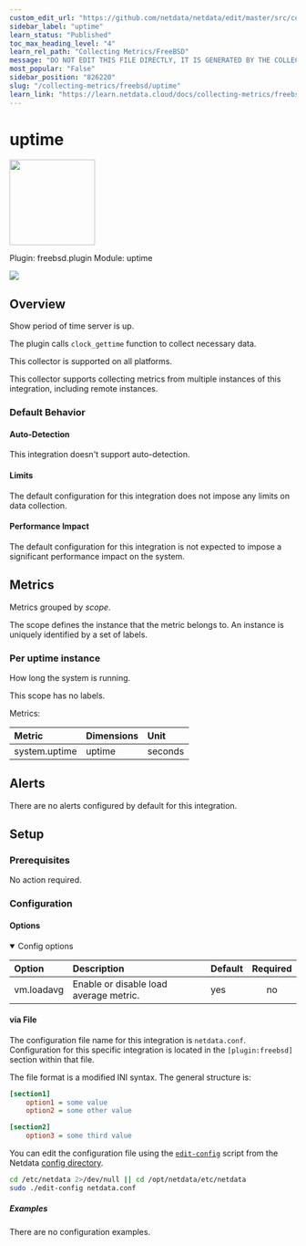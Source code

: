 ```yaml
---
custom_edit_url: "https://github.com/netdata/netdata/edit/master/src/collectors/freebsd.plugin/metadata.yaml"
sidebar_label: "uptime"
learn_status: "Published"
toc_max_heading_level: "4"
learn_rel_path: "Collecting Metrics/FreeBSD"
message: "DO NOT EDIT THIS FILE DIRECTLY, IT IS GENERATED BY THE COLLECTOR'S metadata.yaml FILE"
most_popular: "False"
sidebar_position: "826220"
slug: "/collecting-metrics/freebsd/uptime"
learn_link: "https://learn.netdata.cloud/docs/collecting-metrics/freebsd/uptime"
---
```



# uptime


<img src="https://netdata.cloud/img/freebsd.svg" width="150"/>


Plugin: freebsd.plugin
Module: uptime

<img src="https://img.shields.io/badge/maintained%20by-Netdata-%2300ab44" />

## Overview

Show period of time server is up.

The plugin calls `clock_gettime` function to collect necessary data.

This collector is supported on all platforms.

This collector supports collecting metrics from multiple instances of this integration, including remote instances.


### Default Behavior

#### Auto-Detection

This integration doesn't support auto-detection.

#### Limits

The default configuration for this integration does not impose any limits on data collection.

#### Performance Impact

The default configuration for this integration is not expected to impose a significant performance impact on the system.

## Metrics

Metrics grouped by *scope*.

The scope defines the instance that the metric belongs to. An instance is uniquely identified by a set of labels.



### Per uptime instance

How long the system is running.

This scope has no labels.

Metrics:

| Metric | Dimensions | Unit |
|:------|:----------|:----|
| system.uptime | uptime | seconds |



## Alerts

There are no alerts configured by default for this integration.


## Setup


### Prerequisites

No action required.

### Configuration

#### Options



<details open>
<summary>Config options</summary>



| Option | Description | Default | Required |
|:-----|:------------|:--------|:---------:|
| vm.loadavg | Enable or disable load average metric. | yes | no |


</details>



#### via File

The configuration file name for this integration is `netdata.conf`.
Configuration for this specific integration is located in the `[plugin:freebsd]` section within that file.

The file format is a modified INI syntax. The general structure is:

```ini
[section1]
    option1 = some value
    option2 = some other value

[section2]
    option3 = some third value
```
You can edit the configuration file using the [`edit-config`](/docs/netdata-agent/configuration#edit-a-configuration-file-using-edit-config) script from the
Netdata [config directory](/docs/netdata-agent/configuration#the-netdata-config-directory).

```bash
cd /etc/netdata 2>/dev/null || cd /opt/netdata/etc/netdata
sudo ./edit-config netdata.conf
```

##### Examples
There are no configuration examples.


